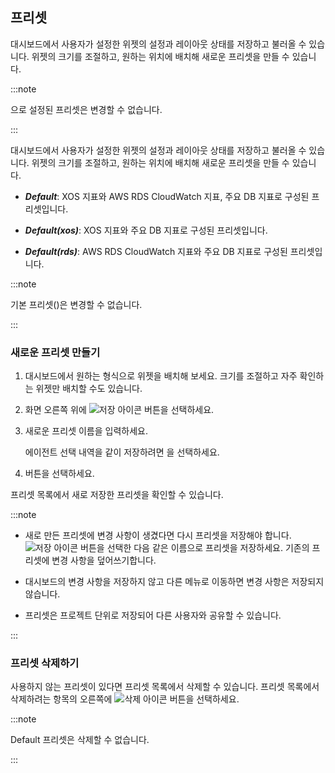 ## 프리셋

<InDoc product="java,php,python,nodejs,dotnet,golang,redis,mongodb,oracle-dma">

<ImgLang img="apm-dashboard-preset-list.png" desc="Preset" />

대시보드에서 사용자가 설정한 위젯의 설정과 레이아웃 상태를 저장하고 불러올 수 있습니다. 위젯의 크기를 조절하고, 원하는 위치에 배치해 새로운 프리셋을 만들 수 있습니다.

:::note

<Cmdname sid="default" className="uitext" />으로 설정된 프리셋은 변경할 수 없습니다.

:::

</InDoc>

<InDoc product="postgresql,mysql">

대시보드에서 사용자가 설정한 위젯의 설정과 레이아웃 상태를 저장하고 불러올 수 있습니다. 위젯의 크기를 조절하고, 원하는 위치에 배치해 새로운 프리셋을 만들 수 있습니다.

<ImgLang img='db-preset-list.png' desc='프리셋' />

* ***Default***: XOS 지표와 AWS RDS CloudWatch 지표, 주요 DB 지표로 구성된 프리셋입니다.

* ***Default(xos)***: XOS 지표와 주요 DB 지표로 구성된 프리셋입니다. 

* ***Default(rds)***: AWS RDS CloudWatch 지표와 주요 DB 지표로 구성된 프리셋입니다.

:::note

기본 프리셋(<Cmdname sid="kube_default" className="uitext" />)은 변경할 수 없습니다.

:::

</InDoc>

### 새로운 프리셋 만들기

1. 대시보드에서 원하는 형식으로 위젯을 배치해 보세요. 크기를 조절하고 자주 확인하는 위젯만 배치할 수도 있습니다.

1. 화면 오른쪽 위에 ![저장 아이콘](/img/ic-save.svg) 버튼을 선택하세요.

1. 새로운 프리셋 이름을 입력하세요.

    <ImgLang img='apm-dashboard-preset-save.png' desc='프리셋 저장하기' />

    에이전트 선택 내역을 같이 저장하려면 <Cmdname sid="ITM07345" className="uitext" />을 선택하세요.

1. <Cmdname sid="save" className="uitext" /> 버튼을 선택하세요.

프리셋 목록에서 새로 저장한 프리셋을 확인할 수 있습니다.

:::note

* 새로 만든 프리셋에 변경 사항이 생겼다면 다시 프리셋을 저장해야 합니다. ![저장 아이콘](/img/ic-save.svg) 버튼을 선택한 다음 같은 이름으로 프리셋을 저장하세요. 기존의 프리셋에 변경 사항을 덮어쓰기합니다.

* 대시보드의 변경 사항을 저장하지 않고 다른 메뉴로 이동하면 변경 사항은 저장되지 않습니다.

* 프리셋은 프로젝트 단위로 저장되어 다른 사용자와 공유할 수 있습니다.

:::

### 프리셋 삭제하기

사용하지 않는 프리셋이 있다면 프리셋 목록에서 삭제할 수 있습니다. 프리셋 목록에서 삭제하려는 항목의 오른쪽에 ![삭제 아이콘](/img/ico-remove.svg) 버튼을 선택하세요.

:::note

<UI>Default</UI> 프리셋은 삭제할 수 없습니다.

:::